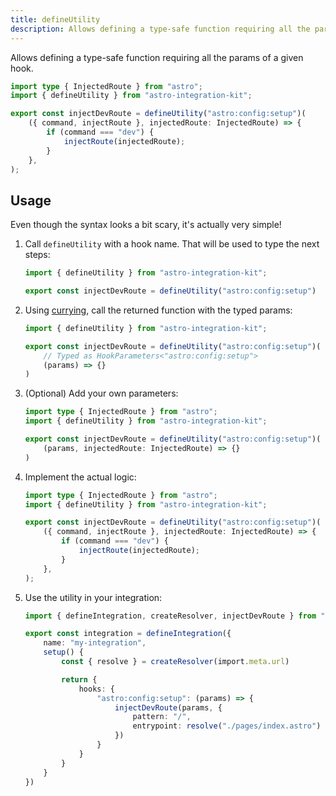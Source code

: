 ```yaml
---
title: defineUtility
description: Allows defining a type-safe function requiring all the params of a given hook.
---
```



Allows defining a type-safe function requiring all the params of a given hook.

```ts title="package/src/utilities/inject-dev-route.ts"
import type { InjectedRoute } from "astro";
import { defineUtility } from "astro-integration-kit";

export const injectDevRoute = defineUtility("astro:config:setup")(
	({ command, injectRoute }, injectedRoute: InjectedRoute) => {
		if (command === "dev") {
			injectRoute(injectedRoute);
		}
	},
);
```

## Usage

Even though the syntax looks a bit scary, it's actually very simple!

<Steps>

1. Call `defineUtility` with a hook name. That will be used to type the next steps:

    ```ts
    import { defineUtility } from "astro-integration-kit";

    export const injectDevRoute = defineUtility("astro:config:setup")
    ```

2. Using [currying](https://javascript.info/currying-partials), call the returned function with the typed params:

    ```ts {4-5}
    import { defineUtility } from "astro-integration-kit";

    export const injectDevRoute = defineUtility("astro:config:setup")(
        // Typed as HookParameters<"astro:config:setup">
        (params) => {}
    )
    ```

3. (Optional) Add your own parameters:

    ```ts "injectedRoute: InjectedRoute"
    import type { InjectedRoute } from "astro";
    import { defineUtility } from "astro-integration-kit";

    export const injectDevRoute = defineUtility("astro:config:setup")(
        (params, injectedRoute: InjectedRoute) => {}
    )
    ```

4. Implement the actual logic:

    ```ts {6-8}
    import type { InjectedRoute } from "astro";
    import { defineUtility } from "astro-integration-kit";

    export const injectDevRoute = defineUtility("astro:config:setup")(
        ({ command, injectRoute }, injectedRoute: InjectedRoute) => {
            if (command === "dev") {
                injectRoute(injectedRoute);
            }
        },
    );
    ```

5. Use the utility in your integration:

    ```ts "params" {11-14}
    import { defineIntegration, createResolver, injectDevRoute } from "astro-integration-kit"

    export const integration = defineIntegration({
        name: "my-integration",
        setup() {
            const { resolve } = createResolver(import.meta.url)

            return {
                hooks: {
                    "astro:config:setup": (params) => {
                        injectDevRoute(params, {
                            pattern: "/",
                            entrypoint: resolve("./pages/index.astro")
                        })
                    }
                }
            }
        }
    })
    ```

</Steps>
